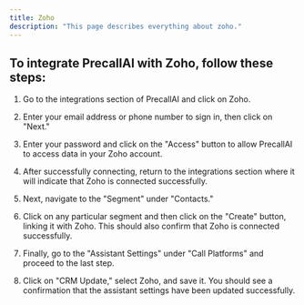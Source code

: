 ```yaml
---
title: Zoho
description: "This page describes everything about zoho."
---
```


## To integrate PrecallAI with Zoho, follow these steps:

1. Go to the integrations section of PrecallAI and click on Zoho.

2. Enter your email address or phone number to sign in, then click on "Next."

3. Enter your password and click on the "Access" button to allow PrecallAI to access data in your Zoho account.

4. After successfully connecting, return to the integrations section where it will indicate that Zoho is connected successfully.

5. Next, navigate to the "Segment" under "Contacts."

6. Click on any particular segment and then click on the "Create" button, linking it with Zoho. This should also confirm that Zoho is connected successfully.

7. Finally, go to the "Assistant Settings" under "Call Platforms" and proceed to the last step.

8. Click on "CRM Update," select Zoho, and save it. You should see a confirmation that the assistant settings have been updated successfully.